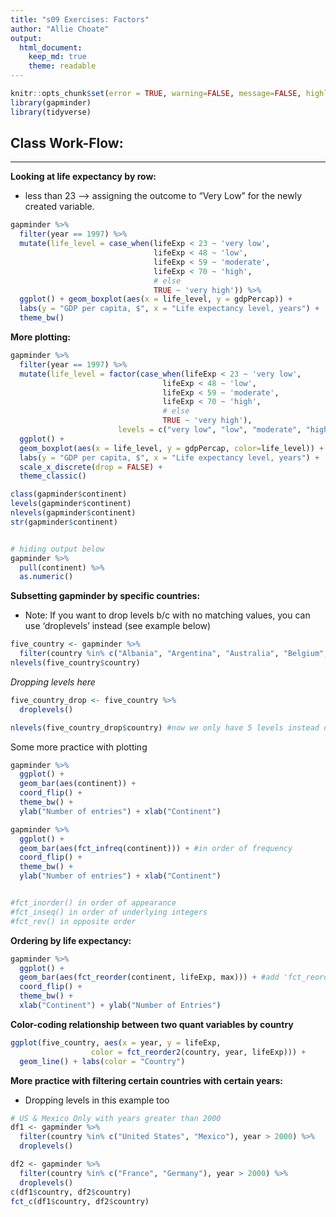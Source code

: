 ```yaml
---
title: "s09 Exercises: Factors"
author: "Allie Choate"
output: 
  html_document:
    keep_md: true
    theme: readable
---
```


```r
knitr::opts_chunk$set(error = TRUE, warning=FALSE, message=FALSE, highlight = FALSE)
library(gapminder)
library(tidyverse)
```




## Class Work-Flow:

---





**Looking at life expectancy by row:**

  * less than 23 ---> assigning the outcome to "Very Low" for the newly created variable. 

```r
gapminder %>% 
  filter(year == 1997) %>% 
  mutate(life_level = case_when(lifeExp < 23 ~ 'very low',
                                lifeExp < 48 ~ 'low',
                                lifeExp < 59 ~ 'moderate',
                                lifeExp < 70 ~ 'high',
                                # else
                                TRUE ~ 'very high')) %>% 
  ggplot() + geom_boxplot(aes(x = life_level, y = gdpPercap)) +
  labs(y = "GDP per capita, $", x = "Life expectancy level, years") +
  theme_bw() 

```

**More plotting:**
```r
gapminder %>% 
  filter(year == 1997) %>% 
  mutate(life_level = factor(case_when(lifeExp < 23 ~ 'very low',
                                  lifeExp < 48 ~ 'low',
                                  lifeExp < 59 ~ 'moderate',
                                  lifeExp < 70 ~ 'high',
                                  # else
                                  TRUE ~ 'very high'),
                        levels = c("very low", "low", "moderate", "high", "very high"))) %>%  
  ggplot() + 
  geom_boxplot(aes(x = life_level, y = gdpPercap, color=life_level)) +
  labs(y = "GDP per capita, $", x = "Life expectancy level, years") +
  scale_x_discrete(drop = FALSE) +
  theme_classic()
```




```r
class(gapminder$continent)
levels(gapminder$continent)
nlevels(gapminder$continent)
str(gapminder$continent)


# hiding output below 
gapminder %>% 
  pull(continent) %>% 
  as.numeric()

```

**Subsetting gapminder by specific countries:**

  * Note: If you want to drop levels b/c with no matching values, you can use 'droplevels' instead (see example below)
```r
five_country <- gapminder %>% 
  filter(country %in% c("Albania", "Argentina", "Australia", "Belgium", "Bolivia"))
nlevels(five_country$country) 
```

_Dropping levels here_
```r
five_country_drop <- five_country %>% 
  droplevels()
```
```r
nlevels(five_country_drop$country) #now we only have 5 levels instead of 142

```


Some more practice with plotting
```r
gapminder %>%
  ggplot() +
  geom_bar(aes(continent)) +
  coord_flip() +
  theme_bw() +
  ylab("Number of entries") + xlab("Continent")
```


```r
gapminder %>%
  ggplot() +
  geom_bar(aes(fct_infreq(continent))) + #in order of frequency 
  coord_flip() +
  theme_bw() +
  ylab("Number of entries") + xlab("Continent")


#fct_inorder() in order of appearance
#fct_inseq() in order of underlying integers
#fct_rev() in opposite order

```

**Ordering by life expectancy:**
```r
gapminder %>%
  ggplot() +
  geom_bar(aes(fct_reorder(continent, lifeExp, max))) + #add 'fct_reorder'
  coord_flip() +
  theme_bw() +
  xlab("Continent") + ylab("Number of Entries") 
```

**Color-coding relationship between two quant variables by country**
```r
ggplot(five_country, aes(x = year, y = lifeExp,
                  color = fct_reorder2(country, year, lifeExp))) +
  geom_line() + labs(color = "Country")
```


**More practice with filtering certain countries with certain years:**

  * Dropping levels in this example too
```r

# US & Mexico Only with years greater than 2000 
df1 <- gapminder %>%
  filter(country %in% c("United States", "Mexico"), year > 2000) %>%
  droplevels()

df2 <- gapminder %>%
  filter(country %in% c("France", "Germany"), year > 2000) %>%
  droplevels()
c(df1$country, df2$country)
fct_c(df1$country, df2$country)

```
